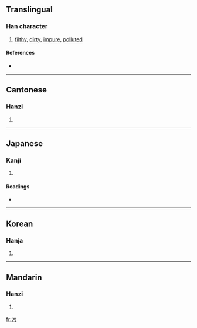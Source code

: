 {{also|汙}}
==Translingual==

===Han character===
{{Han char|rn=85|rad=水|as=03|sn=6|four=3112<sub>7</sub>|canj=水一一尸 (EMMS)}}

# [[filthy]], [[dirty]], [[impure]], [[polluted]]

====References====
* {{Han ref|kx=0607.051|dkj=17134|hdz=31551.010|uh=6C61|ud=27745|bh=A6C3|bd=42691}}

----

==Cantonese==

===Hanzi===
{{yue-hanzi|jyut=|y=wu1}}

# {{defn|Cantonese}}

----

==Japanese==

===Kanji===
{{ja-kanji|grade=|rs=水03}}

# {{defn|Japanese}}

====Readings====
* {{ja-readings|on=[[お]] (o)|kun=[[けがす]] (kegasu), [[けがれる]] (kegareru), [[よごす]] (yogosu), [[きたない]] (kitanai)}}

----

==Korean==

===Hanja===
{{ko-hanja|hangeul=오|eumhun=|rv=o|mr=o|y=o}}

# {{defn|Korean}}

----

==Mandarin==

===Hanzi===
{{cmn-hanzi|pin=[[wā]] ([[wa1]]), [[wū]] ([[wu1]]), [[wù]] ([[wu4]]), [[yū]] ([[yu1]])|wg=wa<sup>1</sup>, wu<sup>1</sup>, wu<sup>4</sup>, yü<sup>1</sup>}}

# {{defn|Mandarin}}

[[fr:污]]